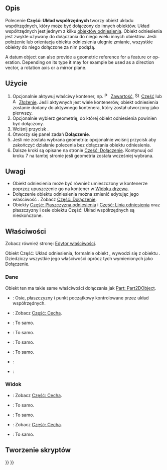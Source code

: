 <languages/>

{{Docnav/pl
|[[Std_Part/pl|Część]]
|[[Part_DatumPlane/pl|Część: Płaszczyzna odniesienia]]
|[[Std_Base/pl|Std: Narzędzia standardowe]]
|IconL=Std_Part.svg
|IconR=Part_DatumPlane.svg
|IconC=Freecad.svg
}}

{{GuiCommand/pl
|Name=Part CoordinateSystem
|Name/pl=Część: Układ współrzędnych
|Workbenches=Wszystkie
|Version=1.1
|SeeAlso=[[Part_DatumPlane/pl|Część: Płaszczyzna odniesienia]], [[Part_DatumLine/pl|Część: Linia odniesienia]], [[Part_DatumPoint/pl|Część: Punkt odniesienia]]
}}

<span id="Description"></span>
==Opis==

Polecenie '''Część: Układ współrzędnych''' tworzy obiekt układu współrzędnych, który może być dołączony do innych obiektów. Układ współrzędnych jest jednym z kilku [[Std_Base/pl#Utwórz_geometrie_odniesienia|obiektów odniesienia]]. Obiekt odniesienia jest zwykle używany do dołączania do niego wielu innych obiektów. Jeśli położenie lub orientacja obiektu odniesienia ulegnie zmianie, wszystkie obiekty do niego dołączone za nim podążą.

<div lang="en" dir="ltr" class="mw-content-ltr">
A datum object can also provide a geometric reference for a feature or operation. Depending on its type it may for example be used as a direction vector, a rotation axis or a mirror plane.
</div>

<span id="Usage"></span>
==Użycie==

# Opcjonalnie aktywuj właściwy kontener, np. [[Image:PartDesign_Body.svg|16px]] [[PartDesign_Body/pl|Zawartość]], [[Image:Std_Part.svg|16px]] [[Std_Part/pl|Część]] lub [[Image:Assembly_CreateAssembly.svg|16px]] [[Assembly_CreateAssembly/pl|Złożenie]]. Jeśli aktywnych jest wiele kontenerów, obiekt odniesienia zostanie dodany do aktywnego kontenera, który został utworzony jako pierwszy.
# Opcjonalnie wybierz geometrię, do której obiekt odniesienia powinien być dołączony.
# Wciśnij przycisk {{Button|[[Image:Part_CoordinateSystem.svg|16px]] [[Part_CoordinateSystem/pl|Utwórz układ współrzędnych]]}}.
# Otworzy się panel zadań '''Dołączenie'''.
# Jeśli nie została wybrana geometria: opcjonalnie wciśnij przycisk {{Button|OK}} aby zakończyć działanie polecenia bez dołączania obiektu odniesienia.
# Dalsze kroki są opisane na stronie [[Part_EditAttachment/pl#Użycie|Część: Dołączenie]]. Kontynuuj od kroku 7 na tamtej stronie jeśli geometria została wcześniej wybrana.

<span id="Notes"></span>
==Uwagi==

* Obiekt odniesienia może być również umieszczony w kontenerze poprzez upuszczenie go na kontener w [[Tree_view/pl|Widoku drzewa]].
* Dołączenie obiektu odniesienia można zmienić edytując jego właściwość {{PropertyData|Map Mode}}. Zobacz [[Part_EditAttachment/pl#Użycie|Część: Dołączenie]].
* Obiekty [[Part_DatumPlane/pl|Część: Płaszczyzna odniesienia]] i [[Part_DatumLine/pl|Część: Linia odniesienia]] oraz płaszczyzny i osie obiektu Część: Układ współrzędnych są nieskończone.

<span id="Properties"></span>
==Właściwości==

Zobacz również stronę: [[Property_editor/pl|Edytor właściwości]].

Obiekt Część: Układ odniesienia, formalnie obiekt {{Incode|Part::LocalCoordinateSystem}}, wywodzi się z obiektu {{Incode|App::LocalCoordinateSystem}}. Dziedziczy wszystkie jego właściwości oprócz tych wymienionych jako Dołączenie.

<span id="Data"></span>
===Dane===

{{Properties_Title|Dołączenie}}

Obiekt ten ma takie same właściwości dołączania jak [[Part_Part2DObject/pl#Dane|Part: Part2DObject]].

{{Properties_Title|Podstawowe}}

* {{PropertyData|Cechy początku|LinkList|hidden}}: Osie, płaszczyzny i punkt początkowy kontrolowane przez układ współrzędnych.
* {{PropertyData|Umiejscowienie|Placement}}: Zobacz [[Part_Feature/pl#Dane|Część: Cecha]].
* {{PropertyData|Etykieta|String}}: To samo.
* {{PropertyData|Etykieta2|String|hidden}}: To samo.
* {{PropertyData|Silnik wyrażeń|ExpressionEngine|hidden}}: To samo.
* {{PropertyData|Widoczność|Bool|hidden}}: To samo.
* {{PropertyData|Grupa|LinkList}}:
* {{PropertyData|_ Grupa dotknięta|Bool|hidden}}:

<span id="View"></span>
===Widok===

{{Properties_Title|Opcje wyświetlania}}

* {{PropertyView|Tryb wyświetlania|Enumeration}}: Zobacz [[Part_Feature/pl#Widok|Część: Cecha]].
* {{PropertyView|Pokaż w drzewie|Bool}}: To samo.
* {{PropertyView|Widoczność|Bool}}: To samo.

{{Properties_Title|Wybór}}

* {{PropertyView|Na górze gdy wybrane|Enumeration}}: Zobacz [[Part_Feature/pl#Widok|Część: Cecha]].
* {{PropertyView|Styl wybierania|Enumeration}}: To samo.

<span id="Scripting"></span>
==Tworzenie skryptów==

{{Code|code=
import FreeCAD as App

doc = App.newDocument()

body = doc.addObject("PartDesign::Body", "Body")
lcs = doc.addObject("Part::LocalCoordinateSystem", "LCS")
lcs.Visibility = True
body.addObjects([lcs])

orig = body.Origin
plane = next(f for f in orig.OriginFeatures if f.Role == "XZ_Plane")
lcs.AttachmentSupport = [(orig, (plane.Name + ".", ))]
lcs.AttachmentOffset = App.Placement(App.Vector(), App.Vector(1, 0, 0), 45)
lcs.MapMode = "FlatFace"

doc.recompute()
}}


{{Docnav/pl
|[[Std_Part/pl|Część]]
|[[Part_DatumPlane/pl|Część: Płaszczyzna odniesienia]]
|[[Std_Base/pl|Std: Narzędzia standardowe]]
|IconL=Std_Part.svg
|IconR=Part_DatumPlane.svg
|IconC=Freecad.svg
}}

{{Std_Base_navi{{#translation:}}}}
{{Userdocnavi{{#translation:}}}}